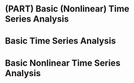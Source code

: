 # (PART) Basic (Nonlinear) Time Series Analysis {-} 

# **Basic Time Series Analysis** 






# **Basic Nonlinear Time Series Analysis** 

